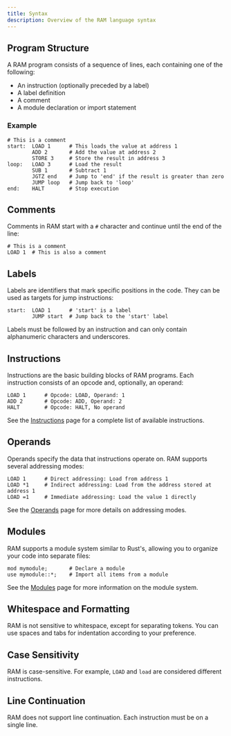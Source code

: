```yaml
---
title: Syntax
description: Overview of the RAM language syntax
---
```


## Program Structure

A RAM program consists of a sequence of lines, each containing one of the following:

- An instruction (optionally preceded by a label)
- A label definition
- A comment
- A module declaration or import statement

### Example

```
# This is a comment
start:  LOAD 1      # This loads the value at address 1
        ADD 2       # Add the value at address 2
        STORE 3     # Store the result in address 3
loop:   LOAD 3      # Load the result
        SUB 1       # Subtract 1
        JGTZ end    # Jump to 'end' if the result is greater than zero
        JUMP loop   # Jump back to 'loop'
end:    HALT        # Stop execution
```

## Comments

Comments in RAM start with a `#` character and continue until the end of the line:

```
# This is a comment
LOAD 1  # This is also a comment
```

## Labels

Labels are identifiers that mark specific positions in the code. They can be used as targets for jump instructions:

```
start:  LOAD 1      # 'start' is a label
        JUMP start  # Jump back to the 'start' label
```

Labels must be followed by an instruction and can only contain alphanumeric characters and underscores.

## Instructions

Instructions are the basic building blocks of RAM programs. Each instruction consists of an opcode and, optionally, an operand:

```
LOAD 1      # Opcode: LOAD, Operand: 1
ADD 2       # Opcode: ADD, Operand: 2
HALT        # Opcode: HALT, No operand
```

See the [Instructions](/docs/language/instructions) page for a complete list of available instructions.

## Operands

Operands specify the data that instructions operate on. RAM supports several addressing modes:

```
LOAD 1      # Direct addressing: Load from address 1
LOAD *1     # Indirect addressing: Load from the address stored at address 1
LOAD =1     # Immediate addressing: Load the value 1 directly
```

See the [Operands](/docs/language/operands) page for more details on addressing modes.

## Modules

RAM supports a module system similar to Rust's, allowing you to organize your code into separate files:

```
mod mymodule;       # Declare a module
use mymodule::*;    # Import all items from a module
```

See the [Modules](/docs/language/modules) page for more information on the module system.

## Whitespace and Formatting

RAM is not sensitive to whitespace, except for separating tokens. You can use spaces and tabs for indentation according to your preference.

## Case Sensitivity

RAM is case-sensitive. For example, `LOAD` and `load` are considered different instructions.

## Line Continuation

RAM does not support line continuation. Each instruction must be on a single line.
